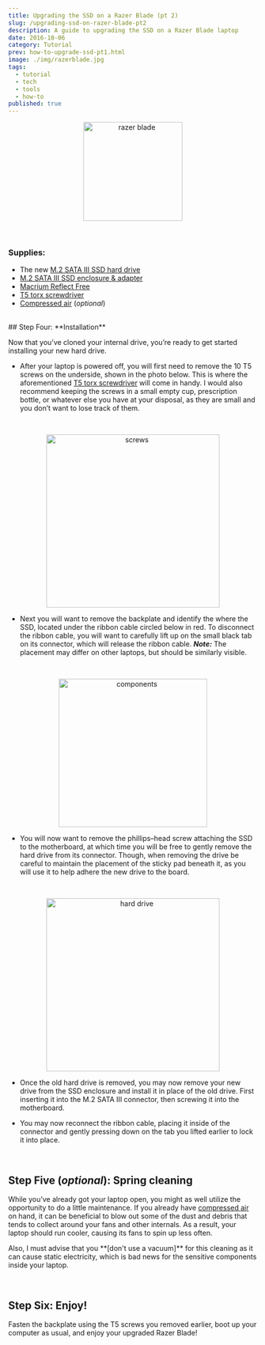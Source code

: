 ---
title: Upgrading the SSD on a Razer Blade (pt 2)
slug: /upgrading-ssd-on-razer-blade-pt2
description: A guide to upgrading the SSD on a Razer Blade laptop
date: 2016-10-06
category: Tutorial
prev: how-to-upgrade-ssd-pt1.html
image: ./img/razerblade.jpg
tags:
  - tutorial
  - tech
  - tools
  - how-to
published: true
---

<p align='center'>
  <img src='https://user-images.githubusercontent.com/16360374/59972376-9c0d2c80-9542-11e9-8e7b-05023caa5c78.jpg' height='200' alt='razer blade' title='Razer Blade'/>
</p>
<br/>

### Supplies:
 * The new [M.2 SATA III SSD hard drive]
 * [M.2 SATA III SSD enclosure & adapter]
 * [Macrium Reflect Free]
 * [T5 torx screwdriver]
 * [Compressed air] (*optional*)

<br/>
## Step Four: **Installation**

  Now that you&rsquo;ve cloned your internal drive, you&rsquo;re ready to get started installing your new hard drive.
<br/>

  * After your laptop is powered off, you will first need to remove the 10 T5 screws on the underside, shown in the photo below. This is where the aforementioned [T5 torx screwdriver] will come in handy. I would also recommend keeping the screws in a small empty cup, prescription bottle, or whatever else you have at your disposal, as they are small and you don&rsquo;t want to lose track of them.
  <br/>
  <p align='center'>
    <img src='https://user-images.githubusercontent.com/16360374/59972384-cb239e00-9542-11e9-92ee-5c2ab47c53b8.jpg' height='350' alt='screws' title='Screws'/>
  </p>

  * Next you will want to remove the backplate and identify the where the SSD, located under the ribbon cable circled below in red. To disconnect the ribbon cable, you will want to carefully lift up on the small black tab on its connector, which will release the ribbon cable.
  ***Note:*** The placement may differ on other laptops, but should be similarly visible.
  <br/>
  <p align='center'>
    <img src='https://cloud.githubusercontent.com/assets/16360374/20454874/f68ce730-ae00-11e6-80fb-c6522741915d.jpg' height='300' alt='components' title='Components'/>
  </p>

  * You will now want to remove the phillips&ndash;head screw attaching the SSD to the motherboard, at which time you will be free to gently remove the hard drive from its connector. Though, when removing the drive be careful to maintain the placement of the sticky pad beneath it, as you will use it to help adhere the new drive to the board.
  <br/>
  <p align='center'>
  	<img src='https://user-images.githubusercontent.com/16360374/59972389-e9899980-9542-11e9-8496-b86fbf26de14.jpg' height='350' alt='hard drive' title='Hard drive'/>
  </p>

  * Once the old hard drive is removed, you may now remove your new drive from the SSD enclosure and install it in place of the old drive. First inserting it into the M.2 SATA III connector, then screwing it into the motherboard.

  * You may now reconnect the ribbon cable, placing it inside of the connector and gently pressing down on the tab you lifted earlier to lock it into place.

<br/>

## Step Five (*optional*): **Spring cleaning**

  While you&rsquo;ve already got your laptop open, you might as well utilize the opportunity to do a little maintenance. If you already have [compressed air] on hand, it can be beneficial to blow out some of the dust and debris that tends to collect around your fans and other internals. As a result, your laptop should run cooler, causing its fans to spin up less often.
  <br/>
  <p className='h-warning'>Also, I must advise that you **[don't use a vacuum]** for this cleaning as it can cause static electricity, which is bad news for the sensitive components inside your laptop.</p>

<br/>

## Step Six: **Enjoy!**

  Fasten the backplate using the T5 screws you removed earlier, boot up your computer as usual, and enjoy your upgraded Razer Blade!

<br/>

<!--------------------------------- Links ------------------------------------->
[M.2 SATA III SSD hard drive]: https://www.amazon.com/Samsung-850-EVO-Internal-MZ-N5E500BW/dp/B00TGIW1XG/ref=sr_1_13?s=pc&ie=UTF8&qid=1479538259&sr=1-13&keywords=m.2+ssd+cable
[M.2 SATA III SSD enclosure & adapter]: https://www.amazon.com/gp/product/B00KQ4LNJC/ref=oh_aui_detailpage_o06_s00?ie=UTF8&psc=1
[T5 torx screwdriver]: https://www.amazon.com/gp/product/B01FAN2MLQ/ref=oh_aui_detailpage_o00_s00?ie=UTF8&psc=1
[Macrium Reflect Free]: http://www.macrium.com/reflectfree.aspx
[Compressed air]: https://www.amazon.com/Compressed-Professional-Blow-Off-Electronics/dp/B015UNJZAC/ref=sr_1_2?ie=UTF8&qid=1479548500&sr=8-2-spons&keywords=compressed+air&psc=1
[compressed air]: https://www.amazon.com/Compressed-Professional-Blow-Off-Electronics/dp/B015UNJZAC/ref=sr_1_2?ie=UTF8&qid=1479548500&sr=8-2-spons&keywords=compressed+air&psc=1
[do not use a vacuum]: https://www.youtube.com/watch?v=6_yxUVhHRM0
